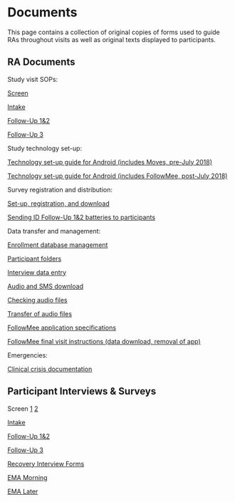 # Documents {.unnumbered}

This page contains a collection of original copies of forms used to guide RAs throughout visits as well as original texts displayed to participants.

## RA Documents

Study visit SOPs:

[Screen](https://github.com/jjcurtin/analysis_risk/blob/main/methods/sop/sop_screen.pdf)

[Intake](https://github.com/jjcurtin/analysis_risk/blob/main/methods/sop/sop_intake.pdf)

[Follow-Up 1&2](https://github.com/jjcurtin/analysis_risk/blob/main/methods/sop/sop_F12.pdf)

[Follow-Up 3](https://github.com/jjcurtin/analysis_risk/blob/main/methods/sop/sop_F3.pdf)

Study technology set-up:

[Technology set-up guide for Android (includes Moves, pre-July 2018)](https://github.com/jjcurtin/analysis_risk/blob/main/methods/sop/sop_android_tech_setup_moves.docx)

[Technology set-up guide for Android (includes FollowMee, post-July 2018)](https://github.com/jjcurtin/analysis_risk/blob/main/methods/sop/sop_android_tech_setup_followmee.docx)

Survey registration and distribution:

[Set-up, registration, and download](https://github.com/jjcurtin/analysis_risk/blob/main/methods/sop/signal_survey.docx)

[Sending ID Follow-Up 1&2 batteries to participants](https://github.com/jjcurtin/analysis_risk/blob/main/methods/sop/sending_id_batteries.docx)

Data transfer and management:

[Enrollment database management](https://github.com/jjcurtin/analysis_risk/blob/main/methods/sop/sop_enrollment_database.docx)

[Participant folders](https://github.com/jjcurtin/analysis_risk/blob/main/methods/sop/sop_participant_folders.docx)

[Interview data entry](https://github.com/jjcurtin/analysis_risk/blob/main/methods/sop/sop_interview_dataentry.docx)

[Audio and SMS download](https://github.com/jjcurtin/analysis_risk/blob/main/methods/sop/sop_sms_download.docx)

[Checking audio files](https://github.com/jjcurtin/analysis_risk/blob/main/methods/sop/sop_audio_transcript.docx)

[Transfer of audio files](https://github.com/jjcurtin/analysis_risk/blob/main/methods/sop/audio_transfer.docx)

[FollowMee application specifications](https://github.com/jjcurtin/analysis_risk/blob/main/methods/sop/sop_followmee_settings.docx)

[FollowMee final visit instructions (data download, removal of app)](https://github.com/jjcurtin/analysis_risk/blob/main/methods/sop/followmee_finalvisit.docx)

Emergencies:

[Clinical crisis documentation](https://github.com/jjcurtin/analysis_risk/tree/main/methods/sop/clinical_crises_sops)

## Participant Interviews & Surveys

Screen [1](https://github.com/jjcurtin/analysis_risk/blob/main/methods/measures/surveys/survey_screen.pdf) [2](https://github.com/jjcurtin/analysis_risk/blob/main/methods/measures/surveys/phone_screen_battery_RISK.pdf)

[Intake](https://github.com/jjcurtin/analysis_risk/blob/main/methods/measures/surveys/survey_intake.pdf)

[Follow-Up 1&2](https://github.com/jjcurtin/analysis_risk/blob/main/methods/measures/surveys/survey_followup12.pdf)

[Follow-Up 3](https://github.com/jjcurtin/analysis_risk/blob/main/methods/measures/surveys/survey_followup3.pdf)

[Recovery Interview Forms](https://github.com/jjcurtin/analysis_risk/blob/main/methods/measures/surveys/recovery_interview_forms.pdf)

[EMA Morning](https://github.com/jjcurtin/analysis_risk/blob/main/methods/measures/surveys/ema_morning.pdf)

[EMA Later](https://github.com/jjcurtin/analysis_risk/blob/main/methods/measures/surveys/ema_later.pdf)
